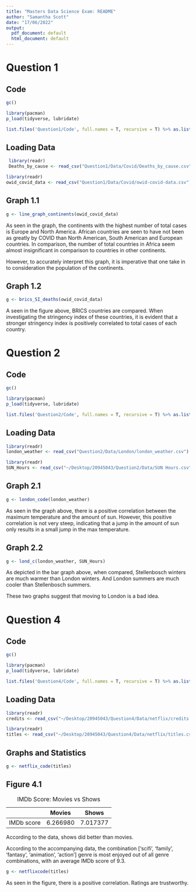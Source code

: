 ```yaml
---
title: "Masters Data Science Exam: README"
author: "Samantha Scott"
date: "17/06/2022"
output:
  pdf_document: default
  html_document: default
---
```


\newpage

# Question 1

## Code

```r
gc() 

library(pacman)
p_load(tidyverse, lubridate)

list.files('Question1/Code', full.names = T, recursive = T) %>% as.list() %>% walk(~source(.))
```

## Loading Data

```r
 library(readr)
 Deaths_by_cause <- read_csv("Question1/Data/Covid/Deaths_by_cause.csv")

```

```r
library(readr)
owid_covid_data <- read_csv("Question1/Data/Covid/owid-covid-data.csv")

```

## Graph 1.1

```r
g <- line_graph_continents(owid_covid_data)

```

As seen in the graph, the continents with the highest number of total cases is Europe and North America. African countries are seen to have not been as greatly by COVID than North American, South American and European countries. In comparison, the number of total countries in Africa seem almost insignificant in comparison to countries in other continents.

However, to accurately interpret this graph, it is imperative that one take in to consideration the population of the continents.

## Graph 1.2

```r
g <- brics_SI_deaths(owid_covid_data)

```
A seen in the figure above, BRICS countries are compared. When investigating the stringency index of these countries, it is evident that a stronger stringency index is positively correlated to total cases of each country. 

# Question 2

## Code

```r
gc() 

library(pacman)
p_load(tidyverse, lubridate)

list.files('Question2/Code', full.names = T, recursive = T) %>% as.list() %>% walk(~source(.))
```

## Loading Data

```r
library(readr)
london_weather <- read_csv("Question2/Data/London/london_weather.csv")

```

```r
library(readr)
SUN_Hours <- read_csv("~/Desktop/20945043/Question2/Data/SUN Hours.csv")
```

## Graph 2.1

```r
g <- london_code(london_weather)
```

As seen in the graph above, there is a positive correlation between the maximum temperature and the amount of sun. However, this positive correlation is not very steep, indicating that a jump in the amount of sun only results in a small jump in the max temperature. 

## Graph 2.2

```r
g <- lond_c(london_weather, SUN_Hours)
```
As depicted in the bar graph above, when compared, Stellenbosch winters are much warmer than London winters. And London summers are much cooler than Stellenbosch summers.

These two graphs suggest that moving to London is a bad idea. 

# Question 4

## Code

```r
gc() 

library(pacman)
p_load(tidyverse, lubridate)

list.files('Question4/Code', full.names = T, recursive = T) %>% as.list() %>% walk(~source(.))
```

## Loading Data

```r
library(readr)
credits <- read_csv("~/Desktop/20945043/Question4/Data/netflix/credits.csv")
```

```r
library(readr)
titles <- read_csv("~/Desktop/20945043/Question4/Data/netflix/titles.csv")
```

## Graphs and Statistics

```r
g <- netflix_code(titles)
```

## Figure 4.1

|            | Movies   | Shows    |
|------------|----------|----------|
| IMDb score | 6.266980 | 7.017377 |

: IMDb Score: Movies vs Shows


According to the data, shows did better than movies. 

According to the accompanying data, the combination ['scifi', 'family', 'fantasy', 'animation', 'action'] genre is most enjoyed out of all genre combinations, with an average IMDb score of 9.3.

```r
g <- netflixcode(titles)
```
As seen in the figure, there is a positive correlation. Ratings are trustworthy.